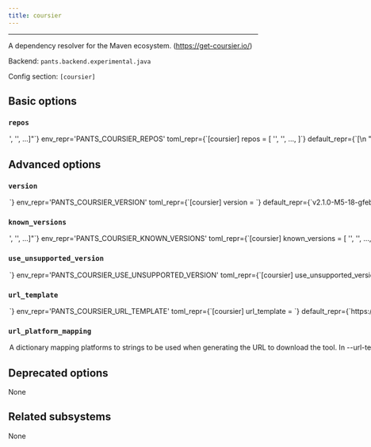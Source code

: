 ```yaml
---
title: coursier
---
```



---

A dependency resolver for the Maven ecosystem. (https://get-coursier.io/)

Backend: <span className="color--primary">`pants.backend.experimental.java`</span>

Config section: <span className="color--primary">`[coursier]`</span>

<span className={styles.options}>

## Basic options

### `repos`

<Option
  cli_repr={`--coursier-repos="['<str>', '<str>', ...]"`}
  env_repr='PANTS_COURSIER_REPOS'
  toml_repr={`[coursier]
repos = [
    '<str>',
    '<str>',
    ...,
]`}
  default_repr={`[\n  "https://maven-central.storage-download.googleapis.com/maven2",\n  "https://repo1.maven.org/maven2"\n]`}
>

Maven style repositories to resolve artifacts from.

Coursier will resolve these repositories in the order in which they are specifed, and re-ordering repositories will cause artifacts to be re-downloaded. This can result in artifacts in lockfiles becoming invalid.

</Option>

## Advanced options

### `version`

<Option
  cli_repr={`--coursier-version=<str>`}
  env_repr='PANTS_COURSIER_VERSION'
  toml_repr={`[coursier]
version = <str>`}
  default_repr={`v2.1.0-M5-18-gfebf9838c`}
>

Use this version of coursier.

</Option>

### `known_versions`

<Option
  cli_repr={`--coursier-known-versions="['<str>', '<str>', ...]"`}
  env_repr='PANTS_COURSIER_KNOWN_VERSIONS'
  toml_repr={`[coursier]
known_versions = [
    '<str>',
    '<str>',
    ...,
]`}
  default_repr={`[\n  "v2.1.0-M5-18-gfebf9838c|linux_arm64 |d4ad15ba711228041ad8a46d848c83c8fbc421d7b01c415d8022074dd609760f|19264005",\n  "v2.1.0-M5-18-gfebf9838c|linux_x86_64|3e1a1ad1010d5582e9e43c5a26b273b0147baee5ebd27d3ac1ab61964041c90b|19551533",\n  "v2.1.0-M5-18-gfebf9838c|macos_arm64 |d13812c5a5ef4c9b3e25cc046d18addd09bacd149f95b20a14e4d2a73e358ecf|18826510",\n  "v2.1.0-M5-18-gfebf9838c|macos_x86_64|d13812c5a5ef4c9b3e25cc046d18addd09bacd149f95b20a14e4d2a73e358ecf|18826510",\n  "v2.0.16-169-g194ebc55c|linux_arm64 |da38c97d55967505b8454c20a90370c518044829398b9bce8b637d194d79abb3|18114472",\n  "v2.0.16-169-g194ebc55c|linux_x86_64|4c61a634c4bd2773b4543fe0fc32210afd343692891121cddb447204b48672e8|18486946",\n  "v2.0.16-169-g194ebc55c|macos_arm64 |15bce235d223ef1d022da30b67b4c64e9228d236b876c834b64e029bbe824c6f|17957182",\n  "v2.0.16-169-g194ebc55c|macos_x86_64|15bce235d223ef1d022da30b67b4c64e9228d236b876c834b64e029bbe824c6f|17957182"\n]`}
>

Known versions to verify downloads against.

Each element is a pipe-separated string of `version|platform|sha256|length`, where:

```
- `version` is the version string
- `platform` is one of [linux_arm64,linux_x86_64,macos_arm64,macos_x86_64],
- `sha256` is the 64-character hex representation of the expected sha256
digest of the download file, as emitted by `shasum -a 256`
- `length` is the expected length of the download file in bytes, as emitted by
`wc -c`
```

E.g., `3.1.2|macos_x86_64|6d0f18cd84b918c7b3edd0203e75569e0c7caecb1367bbbe409b44e28514f5be|42813`.

Values are space-stripped, so pipes can be indented for readability if necessary.

</Option>

### `use_unsupported_version`

<Option
  cli_repr={`--coursier-use-unsupported-version=<UnsupportedVersionUsage>`}
  env_repr='PANTS_COURSIER_USE_UNSUPPORTED_VERSION'
  toml_repr={`[coursier]
use_unsupported_version = <UnsupportedVersionUsage>`}
  one_of='error, warning'
  default_repr={`error`}
>

What action to take in case the requested version of coursier is not supported.

Supported coursier versions: unspecified

</Option>

### `url_template`

<Option
  cli_repr={`--coursier-url-template=<str>`}
  env_repr='PANTS_COURSIER_URL_TEMPLATE'
  toml_repr={`[coursier]
url_template = <str>`}
  default_repr={`https://github.com/coursier/coursier/releases/download/{version}/cs-{platform}.gz`}
>

URL to download the tool, either as a single binary file or a compressed file (e.g. zip file). You can change this to point to your own hosted file, e.g. to work with proxies or for access via the filesystem through a `file:$abspath` URL (e.g. `file:/this/is/absolute`, possibly by [templating the buildroot in a config file](https://www.pantsbuild.org/v2.13/docs/options#config-file-entries)).

Use `{version}` to have the value from --version substituted, and `{platform}` to have a value from --url-platform-mapping substituted in, depending on the current platform. For example, https://github.com/.../protoc-&#123;version&#125;-&#123;platform&#125;.zip.

</Option>

### `url_platform_mapping`

<Option
  cli_repr={`--coursier-url-platform-mapping="{'key1': val1, 'key2': val2, ...}"`}
  env_repr='PANTS_COURSIER_URL_PLATFORM_MAPPING'
  toml_repr={`[coursier.url_platform_mapping]
key1 = val1
key2 = val2
...`}
  default_repr={`{\n  "linux_arm64": "aarch64-pc-linux",\n  "linux_x86_64": "x86_64-pc-linux",\n  "macos_arm64": "x86_64-apple-darwin",\n  "macos_x86_64": "x86_64-apple-darwin"\n}`}
>

A dictionary mapping platforms to strings to be used when generating the URL to download the tool.

In --url-template, anytime the `{platform}` string is used, Pants will determine the current platform, and substitute `{platform}` with the respective value from your dictionary.

For example, if you define `{"macos_x86_64": "apple-darwin", "linux_x86_64": "unknown-linux"}`, and run Pants on Linux with an intel architecture, then `{platform}` will be substituted in the --url-template option with unknown-linux.

</Option>

## Deprecated options

None

## Related subsystems

None

</span>
